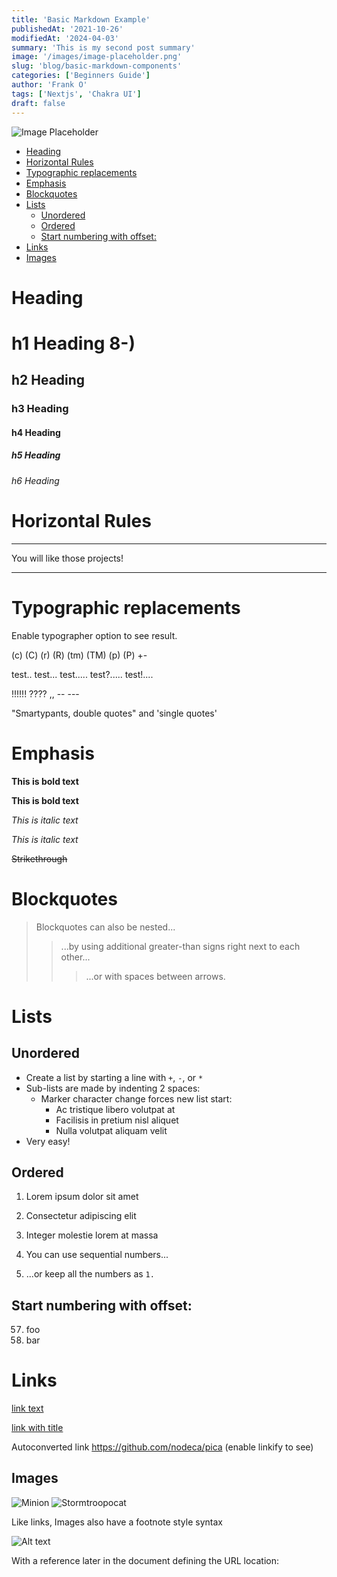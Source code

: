 ```yaml
---
title: 'Basic Markdown Example'
publishedAt: '2021-10-26'
modifiedAt: '2024-04-03'
summary: 'This is my second post summary'
image: '/images/image-placeholder.png'
slug: 'blog/basic-markdown-components'
categories: ['Beginners Guide']
author: 'Frank O'
tags: ['Nextjs', 'Chakra UI']
draft: false
---
```


![Image Placeholder](/images/image-placeholder.png)

<TableOfContents>

- [Heading](#heading)
- [Horizontal Rules](#horizontal-rules)
- [Typographic replacements](#typographic-replacements)
- [Emphasis](#emphasis)
- [Blockquotes](#blockquotes)
- [Lists](#lists)
  - [Unordered](#unordered)
  - [Ordered](#ordered)
  - [Start numbering with offset:](#start-numbering-with-offset)
- [Links](#links)
- [Images](#images)

</TableOfContents>

# Heading

# h1 Heading 8-)

## h2 Heading

### h3 Heading

#### h4 Heading

##### h5 Heading

###### h6 Heading

# Horizontal Rules

---

You will like those projects!

---

# Typographic replacements

Enable typographer option to see result.

(c) (C) (r) (R) (tm) (TM) (p) (P) +-

test.. test... test..... test?..... test!....

!!!!!! ???? ,, -- ---

"Smartypants, double quotes" and 'single quotes'

# Emphasis

**This is bold text**

**This is bold text**

_This is italic text_

_This is italic text_

~~Strikethrough~~

# Blockquotes

> Blockquotes can also be nested...
>
> > ...by using additional greater-than signs right next to each other...
> >
> > > ...or with spaces between arrows.

# Lists

## Unordered

- Create a list by starting a line with `+`, `-`, or `*`
- Sub-lists are made by indenting 2 spaces:
  - Marker character change forces new list start:
    - Ac tristique libero volutpat at
    * Facilisis in pretium nisl aliquet
    - Nulla volutpat aliquam velit
- Very easy!

## Ordered

1. Lorem ipsum dolor sit amet
2. Consectetur adipiscing elit
3. Integer molestie lorem at massa

4. You can use sequential numbers...
5. ...or keep all the numbers as `1.`

## Start numbering with offset:

57. foo
1. bar

# Links

[link text](http://dev.nodeca.com)

[link with title](http://nodeca.github.io/pica/demo/ 'title text!')

Autoconverted link https://github.com/nodeca/pica (enable linkify to see)

## Images

![Minion](https://octodex.github.com/images/minion.png)
![Stormtroopocat](https://octodex.github.com/images/stormtroopocat.jpg 'The Stormtroopocat')

Like links, Images also have a footnote style syntax

![Alt text][id]

With a reference later in the document defining the URL location:

[id]: https://octodex.github.com/images/dojocat.jpg 'The Dojocat'
